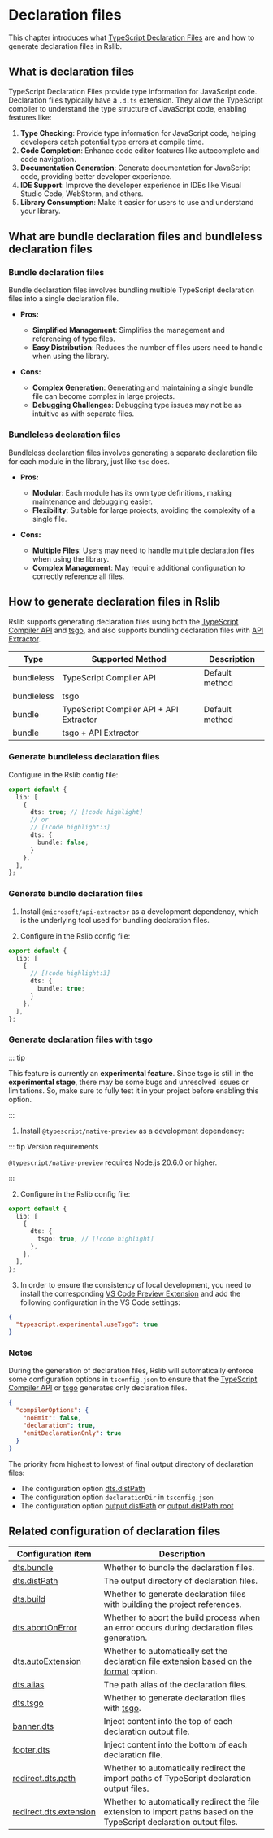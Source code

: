 # Declaration files

This chapter introduces what [TypeScript Declaration Files](https://www.typescriptlang.org/docs/handbook/declaration-files/introduction.html) are and how to generate declaration files in Rslib.

## What is declaration files

TypeScript Declaration Files provide type information for JavaScript code. Declaration files typically have a `.d.ts` extension. They allow the TypeScript compiler to understand the type structure of JavaScript code, enabling features like:

1. **Type Checking**: Provide type information for JavaScript code, helping developers catch potential type errors at compile time.
2. **Code Completion**: Enhance code editor features like autocomplete and code navigation.
3. **Documentation Generation**: Generate documentation for JavaScript code, providing better developer experience.
4. **IDE Support**: Improve the developer experience in IDEs like Visual Studio Code, WebStorm, and others.
5. **Library Consumption**: Make it easier for users to use and understand your library.

## What are bundle declaration files and bundleless declaration files

### Bundle declaration files

Bundle declaration files involves bundling multiple TypeScript declaration files into a single declaration file.

- **Pros:**
  - **Simplified Management**: Simplifies the management and referencing of type files.
  - **Easy Distribution**: Reduces the number of files users need to handle when using the library.

- **Cons:**
  - **Complex Generation**: Generating and maintaining a single bundle file can become complex in large projects.
  - **Debugging Challenges**: Debugging type issues may not be as intuitive as with separate files.

### Bundleless declaration files

Bundleless declaration files involves generating a separate declaration file for each module in the library, just like `tsc` does.

- **Pros:**
  - **Modular**: Each module has its own type definitions, making maintenance and debugging easier.
  - **Flexibility**: Suitable for large projects, avoiding the complexity of a single file.

- **Cons:**
  - **Multiple Files**: Users may need to handle multiple declaration files when using the library.
  - **Complex Management**: May require additional configuration to correctly reference all files.

## How to generate declaration files in Rslib

Rslib supports generating declaration files using both the [TypeScript Compiler API](https://github.com/microsoft/TypeScript/wiki/Using-the-Compiler-API) and [tsgo](https://github.com/microsoft/typescript-go), and also supports bundling declaration files with [API Extractor](https://api-extractor.com/).

| Type       | Supported Method                        | Description    |
| ---------- | --------------------------------------- | -------------- |
| bundleless | TypeScript Compiler API                 | Default method |
| bundleless | tsgo                                    |                |
| bundle     | TypeScript Compiler API + API Extractor | Default method |
| bundle     | tsgo + API Extractor                    |                |

### Generate bundleless declaration files

Configure in the Rslib config file:

```ts title="rslib.config.ts"
export default {
  lib: [
    {
      dts: true; // [!code highlight]
      // or
      // [!code highlight:3]
      dts: {
        bundle: false;
      }
    },
  ],
};
```

### Generate bundle declaration files

1. Install `@microsoft/api-extractor` as a development dependency, which is the underlying tool used for bundling declaration files.


<PackageManagerTabs command="add @microsoft/api-extractor -D" />

2. Configure in the Rslib config file:

```ts title="rslib.config.ts"
export default {
  lib: [
    {
      // [!code highlight:3]
      dts: {
        bundle: true;
      }
    },
  ],
};
```

### Generate declaration files with tsgo

::: tip

This feature is currently an **experimental feature**. Since tsgo is still in the **experimental stage**, there may be some bugs and unresolved issues or limitations. So, make sure to fully test it in your project before enabling this option.

:::

1. Install `@typescript/native-preview` as a development dependency:

<PackageManagerTabs command="add @typescript/native-preview -D" />

::: tip Version requirements

`@typescript/native-preview` requires Node.js 20.6.0 or higher.

:::

2. Configure in the Rslib config file:

```ts title="rslib.config.ts"
export default {
  lib: [
    {
      dts: {
        tsgo: true, // [!code highlight]
      },
    },
  ],
};
```

3. In order to ensure the consistency of local development, you need to install the corresponding [VS Code Preview Extension](https://marketplace.visualstudio.com/items?itemName=TypeScriptTeam.native-preview) and add the following configuration in the VS Code settings:

```json title=".vscode/settings.json"
{
  "typescript.experimental.useTsgo": true
}
```

### Notes

During the generation of declaration files, Rslib will automatically enforce some configuration options in `tsconfig.json` to ensure that the [TypeScript Compiler API](https://github.com/microsoft/TypeScript/wiki/Using-the-Compiler-API) or [tsgo](https://github.com/microsoft/typescript-go) generates only declaration files.

```json
{
  "compilerOptions": {
    "noEmit": false,
    "declaration": true,
    "emitDeclarationOnly": true
  }
}
```

The priority from highest to lowest of final output directory of declaration files:

- The configuration option [dts.distPath](/config/lib/dts#dtsdistpath)
- The configuration option `declarationDir` in `tsconfig.json`
- The configuration option [output.distPath](/config/rsbuild/output#outputdistpath) or [output.distPath.root](/config/rsbuild/output#outputdistpath)

## Related configuration of declaration files

| Configuration item                                                  | Description                                                                                                            |
| ------------------------------------------------------------------- | ---------------------------------------------------------------------------------------------------------------------- |
| [dts.bundle](/config/lib/dts#dtsbundle)                             | Whether to bundle the declaration files.                                                                               |
| [dts.distPath](/config/lib/dts#dtsdistpath)                         | The output directory of declaration files.                                                                             |
| [dts.build](/config/lib/dts#dtsbuild)                               | Whether to generate declaration files with building the project references.                                            |
| [dts.abortOnError](/config/lib/dts#dtsabortonerror)                 | Whether to abort the build process when an error occurs during declaration files generation.                           |
| [dts.autoExtension](/config/lib/dts#dtsautoextension)               | Whether to automatically set the declaration file extension based on the [format](/config/lib/format) option.          |
| [dts.alias](/config/lib/dts#dtsalias)                               | The path alias of the declaration files.                                                                               |
| [dts.tsgo](/config/lib/dts#dtstsgo)                                 | Whether to generate declaration files with [tsgo](https://github.com/microsoft/TypeScript/pull/48729).                 |
| [banner.dts](/config/lib/banner#bannerdts)                          | Inject content into the top of each declaration output file.                                                           |
| [footer.dts](/config/lib/footer#footerdts)                          | Inject content into the bottom of each declaration file.                                                               |
| [redirect.dts.path](/config/lib/redirect#redirectdtspath)           | Whether to automatically redirect the import paths of TypeScript declaration output files.                             |
| [redirect.dts.extension](/config/lib/redirect#redirectdtsextension) | Whether to automatically redirect the file extension to import paths based on the TypeScript declaration output files. |

